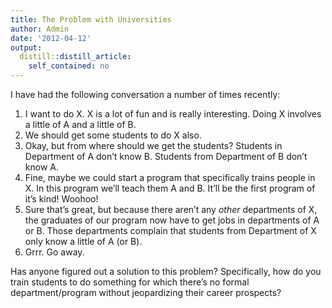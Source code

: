 ```yaml
---
title: The Problem with Universities
author: Admin
date: '2012-04-12'
output:
  distill::distill_article:
    self_contained: no
---
```


I have had the following conversation a number of times recently:

  1. I want to do X. X is a lot of fun and is really interesting. Doing X involves a little of A and a little of B.
  2. We should get some students to do X also.
  3. Okay, but from where should we get the students? Students in Department of A don&#8217;t know B. Students from Department of B don&#8217;t know A.
  4. Fine, maybe we could start a program that specifically trains people in X. In this program we&#8217;ll teach them A and B. It&#8217;ll be the first program of it&#8217;s kind! Woohoo!
  5. Sure that&#8217;s great, but because there aren&#8217;t any _other_ departments of X, the graduates of our program now have to get jobs in departments of A or B. Those departments complain that students from Department of X only know a little of A (or B).
  6. Grrr. Go away.

Has anyone figured out a solution to this problem? Specifically, how do you train students to do something for which there&#8217;s no formal department/program without jeopardizing their career prospects?

